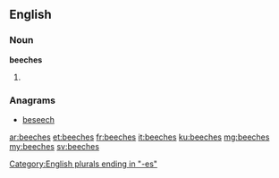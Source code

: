 ==English==

===Noun===
'''beeches'''

# {{plural of|beech}}

===Anagrams===
* [[beseech#English|beseech]]

[[Category:English plurals ending in "-es"]]

[[ar:beeches]]
[[et:beeches]]
[[fr:beeches]]
[[it:beeches]]
[[ku:beeches]]
[[mg:beeches]]
[[my:beeches]]
[[sv:beeches]]